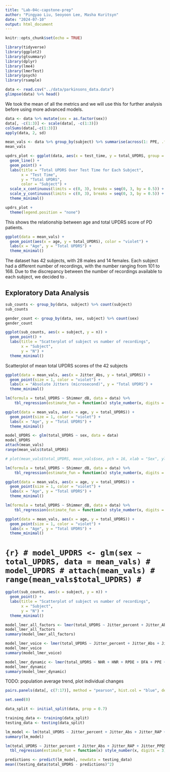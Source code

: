 ```yaml
---
title: "Lab-04c-capstone-prep"
author: "Pingyao Liu, Seoyoon Lee, Masha Kuritsyn"
date: "2024-07-10"
output: html_document
---
```


```r
knitr::opts_chunk$set(echo = TRUE)
```

```r
library(tidyverse)
library(ggplot2)
library(gtsummary)
library(dplyr)
library(lme4)
library(lmerTest)
library(psych)
library(rsample)
```

```r
data <- read.csv("../data/parkinsons_data.data")
glimpse(data) %>% head()
``` 

We took the mean of all the metrics and we will use this for further analysis before using more advanced models. 
```r

data <- data %>% mutate(sex = as.factor(sex))
data[, -c(1:3)] <- scale(data[, -c(1:3)])
colSums(data[,-c(1:3)])
apply(data, 2, sd)

mean_vals <- data %>% group_by(subject) %>% summarise(across(1: PPE, .fns = mean))
mean_vals
```

```r
updrs_plot <- ggplot(data, aes(x = test_time, y = total_UPDRS, group = subject, color = factor(subject))) +
  geom_line() +
  geom_point() +
  labs(title = "Total UPDRS Over Test Time for Each Subject",
       x = "Test Time",
       y = "Total UPDRS",
       color = "Subject") +
  scale_x_continuous(limits = c(0, 3), breaks = seq(0, 3, by = 0.5)) + 
  scale_y_continuous(limits = c(0, 3), breaks = seq(0, 3, by = 0.5)) + 
  theme_minimal()

updrs_plot +
  theme(legend.position = "none")
```

This shows the relationship between age and total UPDRS score of PD patients.
```r
ggplot(data = mean_vals) +
  geom_point(aes(x = age, y = total_UPDRS), color = "violet") +
  labs(x = "Age", y = "Total UPDRS") +
  theme_minimal()
```

The dataset has 42 subjects, with 28 males and 14 females. Each subject had a different number of recordings, with the number ranging from 101 to 168. Due to the discrepancy between the number of recordings available to each subject, we decided to <INSERT PLAN HERE>. 


## Exploratory Data Analysis

```r
sub_counts <- group_by(data, subject) %>% count(subject)
sub_counts
```

```r
gender_count <- group_by(data, sex, subject) %>% count(sex)
gender_count
```

```r
ggplot(sub_counts, aes(x = subject, y = n)) +
  geom_point() +
  labs(title = "Scatterplot of subject vs number of recordings",
       x = "Subject",
       y = "N") +
  theme_minimal()
```

Scatterplot of mean total UPDRS scores of the 42 subjects 
```r
ggplot(data = mean_vals, aes(x = Jitter_Abs, y = total_UPDRS)) +
  geom_point(size = 1, color = "violet") +
  labs(x = "Absolute Jitters (microsecond)", y = "Total UPDRS") +
  theme_minimal()

```

``` r
lm(formula = total_UPDRS ~ Shimmer_dB, data = data) %>% 
    tbl_regression(estimate_fun = function(x) style_number(x, digits = 3))
```

```r
ggplot(data = mean_vals, aes(x = age, y = total_UPDRS)) +
  geom_point(size = 1, color = "violet") +
  labs(x = "Age", y = "Total UPDRS") +
  theme_minimal()
```

```r
model_UPDRS <- glm(total_UPDRS ~ sex, data = data)
model_UPDRS
attach(mean_vals)
range(mean_vals$total_UPDRS)
```

```r
# plot(mean_vals$total_UPDRS, mean_vals$sex, pch = 16, xlab = "Sex", ylab = "Total UPDRS")
```

``` r
lm(formula = total_UPDRS ~ Shimmer_dB, data = data) %>% 
    tbl_regression(estimate_fun = function(x) style_number(x, digits = 3))
```

```r
ggplot(data = mean_vals, aes(x = age, y = total_UPDRS)) +
  geom_point(size = 1, color = "violet") +
  labs(x = "Age", y = "Total UPDRS") +
  theme_minimal()
```

<!-- ```{r} -->
<!-- model_UPDRS <- glm(sex ~ total_UPDRS, data = mean_vals) -->
<!-- model_UPDRS -->
<!-- attach(mean_vals) -->
<!-- range(mean_vals$total_UPDRS) -->
<!-- ``` -->

<!-- ```{r} -->
<!-- plot(mean_vals$total_UPDRS, mean_vals$sex, pch = 16, xlab = "Sex", ylab = "Total UPDRS") -->
<!-- ``` -->

``` r
lm(formula = total_UPDRS ~ Shimmer_dB, data = data) %>% 
    tbl_regression(estimate_fun = function(x) style_number(x, digits = 3))
```

```r
ggplot(data = mean_vals, aes(x = age, y = total_UPDRS)) +
  geom_point(size = 1, color = "violet") +
  labs(x = "Age", y = "Total UPDRS") +
  theme_minimal()
```

# ```{r}
# model_UPDRS <- glm(sex ~ total_UPDRS, data = mean_vals)
# model_UPDRS
# attach(mean_vals)
# range(mean_vals$total_UPDRS)
# ```

<!-- ```{r} -->
<!-- plot(mean_vals$total_UPDRS, mean_vals$sex, pch = 16, xlab = "Sex", ylab = "Total UPDRS") -->
<!-- ``` -->

```r
ggplot(sub_counts, aes(x = subject, y = n)) +
  geom_point() +
  labs(title = "Scatterplot of subject vs number of recordings",
       x = "Subject",
       y = "N") +
  theme_minimal()
```

```r
model_lmer_all_factors <- lmer(total_UPDRS ~ Jitter_percent + Jitter_Abs + Jitter_RAP + Jitter_PPQ5 + Jitter_DDP + Shimmer + Shimmer_dB + Shimmer_APQ3 + Shimmer_APQ5 + Shimmer_APQ11 + Shimmer_DDA + NHR + HNR + RPDE + DFA + PPE + (1 + test_time | subject), data = data)
model_lmer_all_factors
summary(model_lmer_all_factors)
```

```r
model_lmer_voice <- lmer(total_UPDRS ~ Jitter_percent + Jitter_Abs + Jitter_RAP + Jitter_PPQ5 + Jitter_DDP + Shimmer + Shimmer_dB + Shimmer_APQ3 + Shimmer_APQ5 + Shimmer_APQ11 + Shimmer_DDA + (1 + Jitter_percent | subject) + (1 + Jitter_Abs | subject)  + (1 + Jitter_RAP | subject) + (1 + Jitter_PPQ5 | subject) + (1 + Jitter_DDP | subject) + (1 + Shimmer | subject) + (1 + Shimmer_dB | subject) + (1 + Shimmer_APQ3 | subject) + (1 + Shimmer_APQ5 | subject) + (1 + Shimmer_APQ11 | subject) + (1 + Shimmer_DDA | subject) + (1 + test_time | subject), data = data, control = lmerControl(calc.derivs = F))
model_lmer_voice
summary(model_lmer_voice)
```

```r
model_lmer_dynamic <- lmer(total_UPDRS ~ NHR + HNR + RPDE + DFA + PPE + (1 + NHR | subject) + (1 + HNR | subject) + (1 + RPDE | subject) + (1 + DFA | subject) + (1+ PPE | subject) + (1 + test_time | subject), data = data)
model_lmer_dynamic
summary(model_lmer_dynamic)
```

TODO: population average trend, plot individual changes 

```r
pairs.panels(data[, c(7:17)], method = "pearson", hist.col = "blue", density = T, ellipses = T)
```

```r
set.seed(0)

data_split <- initial_split(data, prop = 0.7)

training_data <- training(data_split)
testing_data <- testing(data_split)
```

```r
lm_model <- lm(total_UPDRS ~ Jitter_percent + Jitter_Abs + Jitter_RAP + Jitter_PPQ5 + Jitter_DDP + Shimmer + Shimmer_dB + Shimmer_APQ3 + Shimmer_APQ5 + Shimmer_APQ11 + Shimmer_DDA, data = training_data, control = lmerControl(calc.derivs = F))
summary(lm_model)
```

```r
lm(total_UPDRS ~ Jitter_percent + Jitter_Abs + Jitter_RAP + Jitter_PPQ5 + Jitter_DDP + Shimmer + Shimmer_dB + Shimmer_APQ3 + Shimmer_APQ5 + Shimmer_APQ11 + Shimmer_DDA, data = training_data) %>%
  tbl_regression(estimate_fun = function(x) style_number(x, digits = 3))
```

```r
predictions <- predict(lm_model, newdata = testing_data)
mean((testing_data$total_UPDRS - predictions)^2)
```
